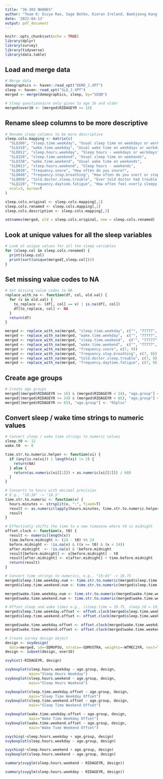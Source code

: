 ```yaml
---
title: "36-303 NHANES"
author: "Team 6: Divya Rao, Sage Betko, Kieran Ireland, Baekjoong Kang, Jamie Kim"
date: '2022-04-13'
output: pdf_document
---
```


```r
knitr::opts_chunk$set(echo = TRUE)
library(dplyr)
library(survey)
library(tidyverse)
library(data.table)
```


## Load and merge data

```r
# Merge data
demographics <- haven::read_xpt("DEMO_J.XPT")
sleep <- haven::read_xpt("SLQ_J.XPT")
merged <- merge(demographics, sleep, by="SEQN")

# Sleep questionnaire only given to age 16 and older
merged$over16 <- (merged$RIDAGEYR >= 16)
```

## Rename sleep columns to be more descriptive

```r
# Rename sleep columns to be more descriptive
sleep.cols.mapping <- matrix(c(
  "SLQ300", "sleep.time.weekday", "Usual sleep time on weekdays or workdays",
  "SLQ310", "wake.time.weekday", "Usual wake time on weekdays or workdays",
  "SLD012", "sleep.hours.weekday", "Sleep hours - weekdays or workdays",
  "SLQ320", "sleep.time.weekend", "Usual sleep time on weekends",
  "SLQ330", "wake.time.weekend", "Usual wake time on weekends",
  "SLD013", "sleep.hours.weekend", "Sleep hours - weekends",
  "SLQ030", "frequency.snore", "How often do you snore?",
  "SLQ040", "frequency.stop.breathing", "How often do you snort or stop breathing?",
  "SLQ050", "told.doctor.sleep.trouble", "Ever told doctor had trouble sleeping?",
  "SLQ120", "frequency.daytime.fatigue", "How often feel overly sleepy during day?"),
  ncol=3, byrow=T
)

sleep.cols.original <- sleep.cols.mapping[,1]
sleep.cols.renamed <- sleep.cols.mapping[,2]
sleep.cols.description <- sleep.cols.mapping[,3]

setnames(merged, old = sleep.cols.original, new = sleep.cols.renamed)
```

## Look at unique values for all the sleep variables

```r
# Look at unique values for all the sleep variables
for (sleep.col in sleep.cols.renamed) {
  print(sleep.col)
  print(sort(unique(merged[,sleep.col])))
}
```

## Set missing value codes to NA

```r
# Set missing value codes to NA
replace_with_na <- function(df, col, old.val) {
  for (v in old.val) {
    to_replace <- (df[, col] == v) | is.na(df[, col])
    df[to_replace, col] <- NA
  }
  return(df)
}

merged <- replace_with_na(merged, "sleep.time.weekday", c("", "77777", "99999"))
merged <- replace_with_na(merged, "wake.time.weekday",  c("", "77777", "99999"))
merged <- replace_with_na(merged, "sleep.time.weekend",  c("", "77777", "99999"))
merged <- replace_with_na(merged, "wake.time.weekend",  c("", "77777", "99999"))
merged <- replace_with_na(merged, "frequency.snore", c(7, 9))
merged <- replace_with_na(merged, "frequency.stop.breathing", c(7, 9))
merged <- replace_with_na(merged, "told.doctor.sleep.trouble", c(7, 9))
merged <- replace_with_na(merged, "frequency.daytime.fatigue", c(7, 9))
```

## Create age groups

```r
# Create age groups
merged[(merged$RIDAGEYR >= 16) & (merged$RIDAGEYR < 24), "age.group"] <- "16to24"
merged[(merged$RIDAGEYR >= 24) & (merged$RIDAGEYR < 65), "age.group"] <- "24to65"
merged[(merged$RIDAGEYR >= 65), "age.group"] <- "65plus"
```

## Convert sleep / wake time strings to numeric values

```r
# Convert sleep / wake time strings to numeric values
sleep.t0 <- 12
wake.t0  <- 0

time.str.to.numeric.helper <- function(xi) {
  if (any(is.na(xi)) | length(xi) != 2) {
    return(NA)
  } else {
    return(as.numeric(xi[[1]]) + as.numeric(xi[[2]]) / 60)
  }
}

# Converts to hours with decimal precision
# E.g., "18:30" -> "18.5"
time.str.to.numeric <- function(x) {
  hours.minutes <- strsplit(x, ":", fixed=T)
  result <- as.numeric(lapply(hours.minutes, time.str.to.numeric.helper))
  result
}

# Effectively shifts the time to a new timezone where t0 is midnight
offset.clock <- function(x, t0) {
  result <- numeric(length(x))
  time.before.midnight <- (24 - t0) %% 24
  before.midnight <- !is.na(x) & ((x >= t0) & (x < 24)) 
  after.midnight  <- !is.na(x) & !before.midnight
  result[before.midnight] <- x[before.midnight] - t0
  result[after.midnight] <- x[after.midnight] + time.before.midnight
  return(result)
}

# Convert time strings to numerics, e.g., "19:45" -> 19.75
merged$sleep.time.weekday.num <- time.str.to.numeric(merged$sleep.time.weekday)
merged$sleep.time.weekend.num <- time.str.to.numeric(merged$sleep.time.weekend)

merged$wake.time.weekday.num <- time.str.to.numeric(merged$wake.time.weekday)
merged$wake.time.weekend.num <- time.str.to.numeric(merged$wake.time.weekend)

# Offset sleep and wake times e.g., (sleep.time = 19.75, sleep.t0 = 19) -> 0.75
merged$sleep.time.weekday.offset <- offset.clock(merged$sleep.time.weekday.num, sleep.t0)
merged$sleep.time.weekend.offset <- offset.clock(merged$sleep.time.weekend.num, sleep.t0)

merged$wake.time.weekday.offset <- offset.clock(merged$wake.time.weekday.num, wake.t0)
merged$wake.time.weekend.offset <- offset.clock(merged$wake.time.weekend.num, wake.t0)
```

```r
# Create survey design object
design <- svydesign(
  data=merged, id=~SDMVPSU, strata=~SDMVSTRA, weights=~WTMEC2YR, nest=TRUE)
design <- subset(design, over16)
```

```r
svyhist(~RIDAGEYR, design)
```

```r
svyboxplot(sleep.hours.weekday ~ age.group, design,
           main="Sleep Hours Weekday")
svyboxplot(sleep.hours.weekend ~ age.group, design,
           main="Sleep Hours Weekend")

svyboxplot(sleep.time.weekday.offset ~ age.group, design,
           main="Sleep Time Weekday Offset")
svyboxplot(sleep.time.weekend.offset ~ age.group, design,
           main="Sleep Time Weekend Offset")

svyboxplot(wake.time.weekday.offset ~ age.group, design,
           main="Wake Time Weekday Offset")
svyboxplot(wake.time.weekend.offset ~ age.group, design,
           main="Wake Time Weekend Offset")
```


```r
svychisq(~sleep.hours.weekday + age.group, design)
svyboxplot(sleep.hours.weekday ~ age.group, design)
```

```r
svychisq(~sleep.hours.weekend + age.group, design)
svyboxplot(sleep.hours.weekend ~ age.group, design)
```

```r
summary(svyglm(sleep.hours.weekend ~ RIDAGEYR, design))
```

```r
summary(svyglm(sleep.hours.weekday ~ RIDAGEYR, design))
```
